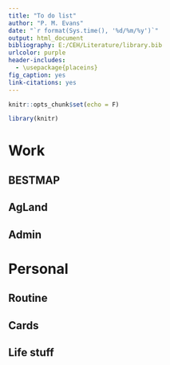 ```yaml
---
title: "To do list"
author: "P. M. Evans"
date: "`r format(Sys.time(), '%d/%m/%y')`"
output: html_document
bibliography: E:/CEH/Literature/library.bib
urlcolor: purple
header-includes:
  - \usepackage{placeins}
fig_caption: yes
link-citations: yes
---
```


\clearpage
\tableofcontents
\clearpage

```r
knitr::opts_chunk$set(echo = F)

library(knitr)
```

# Work
## BESTMAP

## AgLand

## Admin

# Personal
## Routine

## Cards

## Life stuff